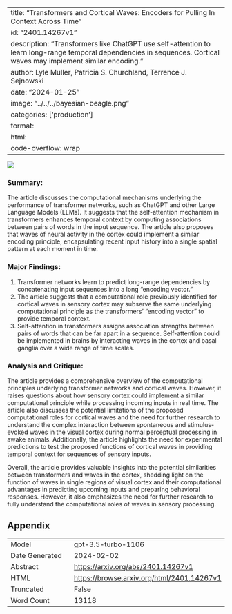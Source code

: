 
---
title: "Transformers and Cortical Waves: Encoders for Pulling In Context Across Time"
id: "2401.14267v1"
description: "Transformers like ChatGPT use self-attention to learn long-range temporal dependencies in sequences. Cortical waves may implement similar encoding."
author: Lyle Muller, Patricia S. Churchland, Terrence J. Sejnowski
date: "2024-01-25"
image: "../../../bayesian-beagle.png"
categories: ['production']
format:
  html:
    code-overflow: wrap
---

![](None)

### **Summary:**
The article discusses the computational mechanisms underlying the performance of transformer networks, such as ChatGPT and other Large Language Models (LLMs). It suggests that the self-attention mechanism in transformers enhances temporal context by computing associations between pairs of words in the input sequence. The article also proposes that waves of neural activity in the cortex could implement a similar encoding principle, encapsulating recent input history into a single spatial pattern at each moment in time.

### Major Findings:
1. Transformer networks learn to predict long-range dependencies by concatenating input sequences into a long "encoding vector."
2. The article suggests that a computational role previously identified for cortical waves in sensory cortex may subserve the same underlying computational principle as the transformers' "encoding vector" to provide temporal context.
3. Self-attention in transformers assigns association strengths between pairs of words that can be far apart in a sequence. Self-attention could be implemented in brains by interacting waves in the cortex and basal ganglia over a wide range of time scales.

### Analysis and Critique:
The article provides a comprehensive overview of the computational principles underlying transformer networks and cortical waves. However, it raises questions about how sensory cortex could implement a similar computational principle while processing incoming inputs in real time. The article also discusses the potential limitations of the proposed computational roles for cortical waves and the need for further research to understand the complex interaction between spontaneous and stimulus-evoked waves in the visual cortex during normal perceptual processing in awake animals. Additionally, the article highlights the need for experimental predictions to test the proposed functions of cortical waves in providing temporal context for sequences of sensory inputs.

Overall, the article provides valuable insights into the potential similarities between transformers and waves in the cortex, shedding light on the function of waves in single regions of visual cortex and their computational advantages in predicting upcoming inputs and preparing behavioral responses. However, it also emphasizes the need for further research to fully understand the computational roles of waves in sensory processing.

## Appendix

|          |          |
|----------|----------|
| Model     | gpt-3.5-turbo-1106       |
| Date Generated     | 2024-02-02       |
| Abstract | [https://arxiv.org/abs/2401.14267v1](https://arxiv.org/abs/2401.14267v1)        |
| HTML     | [https://browse.arxiv.org/html/2401.14267v1](https://browse.arxiv.org/html/2401.14267v1)       |
| Truncated       | False       |
| Word Count       | 13118       |